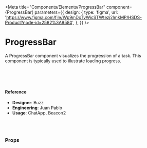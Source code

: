 
<Meta
  title="Components/Elements/ProgressBar"
  component={ProgressBar}
  parameters={{
    design: {
      type: 'figma',
      url:
        'https://www.figma.com/file/Wp9mDxTvWicSTWtezj2ImkMP/HSDS-Product?node-id=2582%3A8580',
    },
  }}
/>

# ProgressBar

A ProgressBar component visualizes the progression of a task. This component is typically used to illustrate loading progress.

<Canvas>
  <Story name="default">
    <div>
      <ProgressBar value={50} size="lg" />
      <br />
      <ProgressBar value={50} size="md" />
      <br />
      <ProgressBar value={50} size="sm" />
      <br />
    </div>
  </Story>
</Canvas>

#### Reference

- **Designer**: Buzz
- **Engineering**: Juan Pablo
- **Usage**: ChatApp, Beacon2

<br />
<br />

### Props

<ArgsTable of={ProgressBar} />
